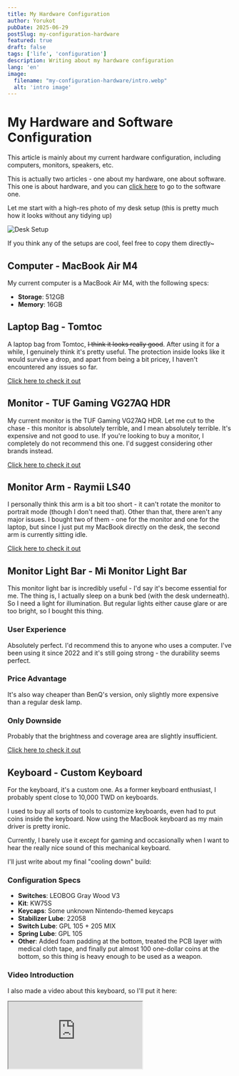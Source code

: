 ```yaml
---
title: My Hardware Configuration
author: Yorukot
pubDate: 2025-06-29
postSlug: my-configuration-hardware
featured: true
draft: false
tags: ['life', 'configuration']
description: Writing about my hardware configuration
lang: 'en'
image:
  filename: "my-configuration-hardware/intro.webp"
  alt: 'intro image'
---
```


# My Hardware and Software Configuration

This article is mainly about my current hardware configuration, including computers, monitors, speakers, etc.

This is actually two articles - one about my hardware, one about software. This one is about hardware, and you can [click here](/en/blog/my-configuration-software/) to go to the software one.

Let me start with a high-res photo of my desk setup (this is pretty much how it looks without any tidying up)

![Desk Setup](../../../assets/blog/my-configuration-hardware/desk-setup.webp)

If you think any of the setups are cool, feel free to copy them directly~

## Computer - MacBook Air M4

My current computer is a MacBook Air M4, with the following specs:

- **Storage**: 512GB
- **Memory**: 16GB

## Laptop Bag - Tomtoc

A laptop bag from Tomtoc, ~~I think it looks really good~~. After using it for a while, I genuinely think it's pretty useful. The protection inside looks like it would survive a drop, and apart from being a bit pricey, I haven't encountered any issues so far.

[Click here to check it out](https://www.tomtoc.com.tw/a14b02h-13mbp2016)

## Monitor - TUF Gaming VG27AQ HDR

My current monitor is the TUF Gaming VG27AQ HDR. Let me cut to the chase - this monitor is absolutely terrible, and I mean absolutely terrible. It's expensive and not good to use. If you're looking to buy a monitor, I completely do not recommend this one. I'd suggest considering other brands instead.

[Click here to check it out](https://www.asus.com/tw/displays-desktops/monitors/tuf-gaming/tuf-gaming-vg27aq/)

## Monitor Arm - Raymii LS40

I personally think this arm is a bit too short - it can't rotate the monitor to portrait mode (though I don't need that). Other than that, there aren't any major issues. I bought two of them - one for the monitor and one for the laptop, but since I just put my MacBook directly on the desk, the second arm is currently sitting idle.

[Click here to check it out](https://store.raymii.com.tw/products/raymii-ls40-aluminum-monitor-arm)

## Monitor Light Bar - Mi Monitor Light Bar

This monitor light bar is incredibly useful - I'd say it's become essential for me. The thing is, I actually sleep on a bunk bed (with the desk underneath). So I need a light for illumination. But regular lights either cause glare or are too bright, so I bought this thing.

### User Experience

Absolutely perfect. I'd recommend this to anyone who uses a computer. I've been using it since 2022 and it's still going strong - the durability seems perfect.

### Price Advantage

It's also way cheaper than BenQ's version, only slightly more expensive than a regular desk lamp.

### Only Downside

Probably that the brightness and coverage area are slightly insufficient.

[Click here to check it out](https://www.mi.com/tw/product/mi-computer-monitor-light-bar/)

## Keyboard - Custom Keyboard

For the keyboard, it's a custom one. As a former keyboard enthusiast, I probably spent close to 10,000 TWD on keyboards.

I used to buy all sorts of tools to customize keyboards, even had to put coins inside the keyboard. Now using the MacBook keyboard as my main driver is pretty ironic.

Currently, I barely use it except for gaming and occasionally when I want to hear the really nice sound of this mechanical keyboard.

I'll just write about my final "cooling down" build:

### Configuration Specs

- **Switches**: LEOBOG Gray Wood V3
- **Kit**: KW75S
- **Keycaps**: Some unknown Nintendo-themed keycaps
- **Stabilizer Lube**: 22058
- **Switch Lube**: GPL 105 + 205 MIX
- **Spring Lube**: GPL 105
- **Other**: Added foam padding at the bottom, treated the PCB layer with medical cloth tape, and finally put almost 100 one-dollar coins at the bottom, so this thing is heavy enough to be used as a weapon.

### Video Introduction

I also made a video about this keyboard, so I'll put it here:

<iframe
  src="https://www.youtube.com/embed/4iQG4aDgDxE"
  allowfullscreen/>

## Mouse - Logitech G304

I've been using this mouse for almost 3 years now. Honestly, I don't really like it that much, but I just make do with it. Plus, after switching to MacBook, my mouse usage has decreased significantly.

### Main Drawbacks

- Needs battery changes - it often runs out of power while I'm using it
- After using it for a while, the matte surface seems to have worn off, it gets greasy very easily, and I have to wipe it down every few minutes

[Click here to check it out](https://store.logitech.tw/products/g304)

## Speakers - Logitech Z200

For speakers, although I've done some research on audio-related stuff, I honestly consider myself to have wooden ears - I can't really tell the difference. I think these speakers are decent enough, and I haven't encountered any major issues so far.

[Click here to check it out](https://store.logitech.tw/products/z200-多媒體音箱2色)

## Over-ear Headphones - ROG STRIX GO 3.5mm

For over-ear headphones, I came across someone selling this at a pretty low price on Shopee, so I bought it.

### Usage Review

- **Sound Quality**: The sound quality is pretty terrible (audibly terrible)
- **Microphone**: As for the microphone, I don't use it often so I won't comment on it

If you're considering headphones, I really don't recommend this one, but it's still been with me for almost 3 years now.

[Click here to check it out](https://rog.asus.com/tw/headsets-audio/headsets/3-5mm-headsets/rog-strix-go-core-model/)

## Bluetooth Earbuds - Liberty 4 NC

I've used a ton of Bluetooth earbuds (at least 7 pairs), so I have some experience with these things. Honestly, I don't think this one is the best.

### Detailed Review

- **Sound Quality**: I think the sound quality is pretty good. But sound quality is very subjective, so I'd suggest finding somewhere to try them out in person
- **Noise Cancellation**: This one actually focuses on noise cancellation - supposedly second only to flagship models. I'm not really that into noise cancellation, so my impression is just that it works, nothing more to say
- **Comfort**: I have to say the comfort is pretty bad. Maybe my ear shape isn't suitable - they often get loose while wearing them, sometimes even falling out
- **Battery Life**: Battery life is excellent - probably the best among all the earbuds I've used. I can go from 7 AM to evening and still have battery, though I'm not playing audio the whole time

Overall, I think they're decent, but if you're thinking of buying them, this wouldn't be my first recommendation.

[Click here to check it out](https://www.soundcore.com.tw/products/liberty-4-nc?)

## Microphone - RAZER Seiren Mini

I've been using this microphone for at least 3 years now. Overall, I think it's good - the kind I'd recommend to others.

### Usage Review

- **Sound Quality**: I think the sound quality suits my voice pretty well, and there isn't too much background noise overall
- **Practicality**: The only downside I'd mention is that it doesn't have a physical mute button. I think they should add one (the newer version has it)

### Summary

This microphone is really good and worth its price. If you're buying one, I'd recommend the V3 - it has an additional physical button for muting. Don't underestimate this feature - it's incredibly useful. Hardware mute is definitely better than software mute, especially when you might get ganked at any moment.

[Click here to check it out](https://www.razer.com/mena-en/streaming-microphones/razer-seiren-mini)

## Phone - Oppo Reno5

Uh, I've been using this phone for a while now. Simply put, it doesn't crash and meets my general needs. But I **absolutely** do not recommend you buy this thing (even less than the over-ear headphones).

I bought it for around 12,000 TWD initially, and I'm kinda thinking about switching to Google Pixel recently.

BTW, this thing's recent updates even have ads in the official software - I'm seriously done with it.

[Click here to check it out](https://www.oppo.com/tw/smartphones/series-reno/reno5/specs)

---

That's about it for the hardware section. If you think there's anything else I should introduce to help you get to know me better, feel free to comment below.
